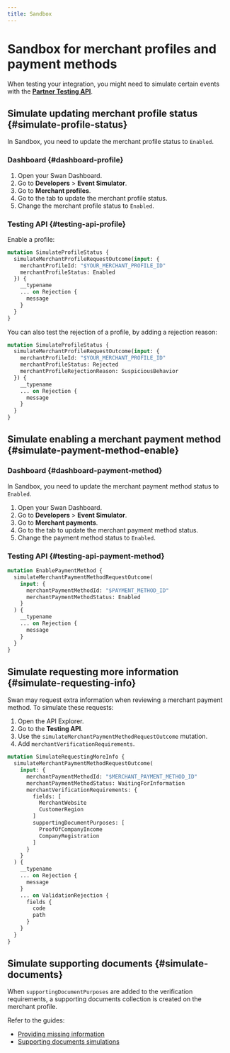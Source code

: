 ```yaml
---
title: Sandbox
---
```


# Sandbox for merchant profiles and payment methods

When testing your integration, you might need to simulate certain events with the [**Partner Testing API**](https://explorer.swan.io/?tab=test-api).

## Simulate updating merchant profile status {#simulate-profile-status}

In Sandbox, you need to update the merchant profile status to `Enabled`.

### Dashboard {#dashboard-profile}

1. Open your Swan Dashboard.
1. Go to **Developers** > **Event Simulator**.
1. Go to **Merchant profiles**.
1. Go to the tab to update the merchant profile status.
1. Change the merchant profile status to `Enabled`.

### Testing API {#testing-api-profile}

Enable a profile:

```graphql {} showLineNumbers
mutation SimulateProfileStatus {
  simulateMerchantProfileRequestOutcome(input: {
    merchantProfileId: "$YOUR_MERCHANT_PROFILE_ID"
    merchantProfileStatus: Enabled
  }) {
    __typename
    ... on Rejection {
      message
    }
  }
}
```

You can also test the rejection of a profile, by adding a rejection reason:

```graphql {} showLineNumbers
mutation SimulateProfileStatus {
  simulateMerchantProfileRequestOutcome(input: {
    merchantProfileId: "$YOUR_MERCHANT_PROFILE_ID"
    merchantProfileStatus: Rejected
    merchantProfileRejectionReason: SuspiciousBehavior
  }) {
    __typename
    ... on Rejection {
      message
    }
  }
}
```

## Simulate enabling a merchant payment method {#simulate-payment-method-enable}

### Dashboard {#dashboard-payment-method}

In Sandbox, you need to update the merchant payment method status to `Enabled`.

1. Open your Swan Dashboard.
1. Go to **Developers** > **Event Simulator**.
1. Go to **Merchant payments**.
1. Go to the tab to update the merchant payment method status.
1. Change the payment method status to `Enabled`.

### Testing API {#testing-api-payment-method}

```graphql {} showLineNumbers
mutation EnablePaymentMethod {
  simulateMerchantPaymentMethodRequestOutcome(
    input: {
      merchantPaymentMethodId: "$PAYMENT_METHOD_ID"
      merchantPaymentMethodStatus: Enabled
    }
  ) {
    __typename
    ... on Rejection {
      message
    }
  }
}
```

## Simulate requesting more information {#simulate-requesting-info}

Swan may request extra information when reviewing a merchant payment method.
To simulate these requests:

1. Open the API Explorer.
1. Go to the **Testing API**.
1. Use the `simulateMerchantPaymentMethodRequestOutcome` mutation.
1. Add `merchantVerificationRequirements`.

```graphql {} showLineNumbers
mutation SimulateRequestingMoreInfo {
  simulateMerchantPaymentMethodRequestOutcome(
    input: {
      merchantPaymentMethodId: "$MERCHANT_PAYMENT_METHOD_ID"
      merchantPaymentMethodStatus: WaitingForInformation
      merchantVerificationRequirements: {
        fields: [
          MerchantWebsite
          CustomerRegion
        ]
        supportingDocumentPurposes: [
          ProofOfCompanyIncome
          CompanyRegistration
        ]
      }
    }
  ) {
    __typename
    ... on Rejection {
      message
    }
    ... on ValidationRejection {
      fields {
        code
        path
      }
    }
  }
}
```

## Simulate supporting documents {#simulate-documents}

When `supportingDocumentPurposes` are added to the verification requirements, a supporting documents collection is created on the merchant profile.

Refer to the guides:
- [Providing missing information](./guide-missing-information.mdx)
- [Supporting documents simulations](../../accounts/documents/sandbox.mdx)
